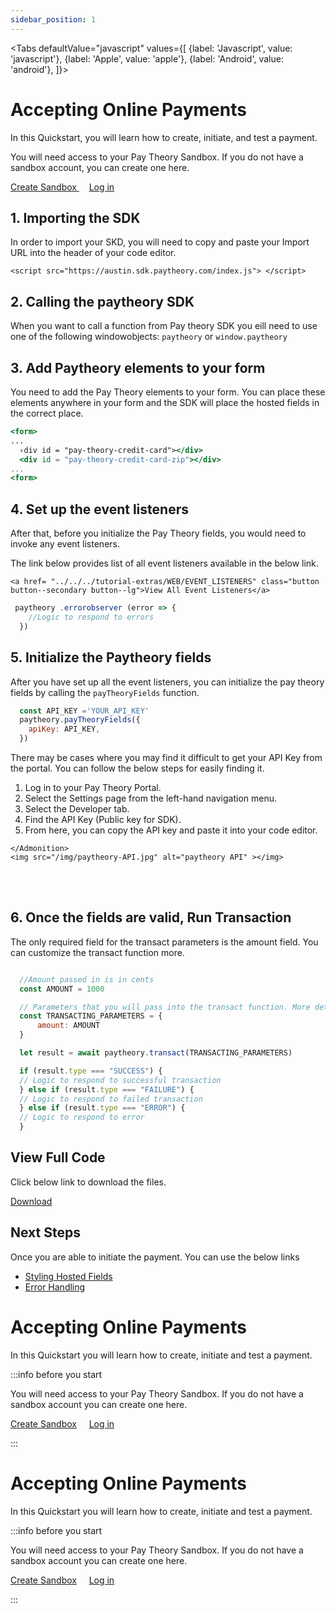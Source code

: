 ```yaml
---
sidebar_position: 1
---
```



<Tabs
  defaultValue="javascript"
  values={[
    {label: 'Javascript', value: 'javascript'},
    {label: 'Apple', value: 'apple'},
    {label: 'Android', value: 'android'},
  ]}>
  <TabItem value="javascript">
  <h1>Accepting Online Payments </h1>
    <p>
      In this Quickstart, you will learn how to create, initiate, and test a payment.
    </p>
    <Admonition type="info"  title="Before you start">
    <p>
    You will need access to your Pay Theory Sandbox. If you do not have a sandbox account, you can create one here.
    </p>
    <a href="https://start.merchant.dashboard.paytheory.com/settings" class="button button--secondary button--lg">Create Sandbox </a>
      &nbsp;&nbsp;&nbsp;
    <a href="https://start.merchant.dashboard.paytheory.com/settings" class="button button--secondary button--lg">Log in </a>
    </Admonition>

  ## 1. Importing the SDK
  In order to import your SKD, you will need to copy and paste your Import URL into the header of your code editor.
  
  ```
  <script src="https://austin.sdk.paytheory.com/index.js"> </script>
  ```

  ## 2. Calling the paytheory SDK
  When you want to call a function from Pay theory SDK you eill need to use one of the following windowobjects:
  ` paytheory ` or ` window.paytheory `
  

  ## 3. Add Paytheory elements to your form 
  You need to add the Pay Theory elements to your form. You can place these elements anywhere in your form and the SDK will place the hosted fields in the correct place.

  ```jsx
  <form>
  ...
    ‹div id = "pay-theory-credit-card"></div> 
    <div id = "pay-theory-credit-card-zip"></div>
  ...
  <form>

  ```
  ## 4. Set up the event listeners
  After that, before you initialize the Pay Theory fields, you would need to invoke any event listeners.

  <Admonition type="tip"  title="Recommended Event Listeners">
    <p>The link below provides list of all event listeners available in the below link.</p>
     
    <a href= "../../../tutorial-extras/WEB/EVENT_LISTENERS" class="button button--secondary button--lg">View All Event Listeners</a>
    
  </Admonition>

  ```jsx
   paytheory .errorobserver (error => {
      //Logic to respond to errors
    })

  ```
  ## 5. Initialize the Paytheory fields
  After you have set up all the event listeners, you can initialize the pay theory fields by calling the 
  ` payTheoryFields `  function.
  
  ```jsx
    const API_KEY ='YOUR_API_KEY'
    paytheory.payTheoryFields({
      apiKey: API_KEY,
    })
  ```
  <Admonition type="info"  title="Find your API Key from Pay Theory Portal">
    <p>
      There may be cases where you may find it difficult to get your API Key from the portal. You can follow the below steps for easily finding it.
      &nbsp;&nbsp;
      <ol>
        <li>Log in to your Pay Theory Portal.</li>
        <li>Select the Settings page from the left-hand navigation menu.</li>
        <li>Select the Developer tab.</li>
        <li>Find the API Key (Public key for SDK).</li>
        <li>From here, you can copy the API key and paste it into your code editor.</li>
      </ol>
    </p>
    
    </Admonition>
    <img src="/img/paytheory-API.jpg" alt="paytheory API" ></img>
  <br>
  </br>


  ## 6. Once the fields are valid, Run Transaction
  The only required field for the transact parameters is the amount field. You can customize the transact function more.
  ```jsx

    //Amount passed in is in cents
    const AMOUNT = 1000

    // Parameters that you will pass into the transact function. More details below.
    const TRANSACTING_PARAMETERS = { 
        amount: AMOUNT
    }

    let result = await paytheory.transact(TRANSACTING_PARAMETERS)

    if (result.type === "SUCCESS") {
    // Logic to respond to successful transaction
    } else if (result.type === "FAILURE") {
    // Logic to respond to failed transaction
    } else if (result.type === "ERROR") {
    // Logic to respond to error
    }
  ```

  ## View Full Code
  <Admonition type="info"  title="View Full Code">
    <p>Click below link to download the files.</p>
    <a  target="\_blank" href={require('/static/paytheory.zip').default}  class="button button--secondary button--lg" download > Download </a>
    
  </Admonition>

  ## Next Steps
  Once you are able to initiate the payment. You can use the below links

  - [Styling Hosted Fields](./StylingPayTheoryFields.mdx)
  - [Error Handling](./Errorhandling)
  



  </TabItem>



















 
  <TabItem value="apple">
  
  # Accepting Online Payments
  In this Quickstart you will learn how to create, initiate and test a payment.


  :::info before you start

  You will need access to your Pay Theory Sandbox. If you do not have a sandbox account you can create one here.

  <a href="https://start.merchant.dashboard.paytheory.com/settings" class="button button--secondary button--lg">Create Sandbox</a>
  &nbsp;&nbsp;&nbsp;
  <a href="https://start.merchant.dashboard.paytheory.com/settings" class="button button--secondary button--lg">Log in</a>

  :::
  
  </TabItem>
  <TabItem value="android">
  
  # Accepting Online Payments
  In this Quickstart you will learn how to create, initiate and test a payment.


  :::info before you start

  You will need access to your Pay Theory Sandbox. If you do not have a sandbox account you can create one here.

  <a href="https://start.merchant.dashboard.paytheory.com/settings" class="button button--primary button--md">Create Sandbox</a>
  &nbsp;&nbsp;&nbsp;
  <a href="https://start.merchant.dashboard.paytheory.com/settings" class="button button--secondary button--md">Log in</a>

  :::
  </TabItem>
</Tabs>






